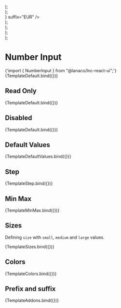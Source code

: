 
<Meta title="Basic Inputs/Number Input" component={NumberInput} />


  <div style={{ display: "flex", flexDirection: "column", gap: "12px" }}>
    <NumberInput {...args} size="small" />
    <NumberInput {...args} size="medium" />
    <NumberInput {...args} size="large" />
  </div>
);

  <div style={{ display: "flex", flexDirection: "column", gap: "12px" }}>
    <NumberInput {...args} color="primary" />
    <NumberInput {...args} color="secondary" />
    <NumberInput {...args} color="success" />
    <NumberInput {...args} color="warning" />
    <NumberInput {...args} color="danger" />
    <NumberInput {...args} color="information" />
  </div>
);

  <div style={{ display: "flex", flexDirection: "column", gap: "12px" }}>
    <NumberInput {...args} prefix={<Icon icon="coins" />} suffix="EUR" />
  </div>
);

  <div style={{ display: "flex", flexDirection: "column", gap: "12px" }}>
    <NumberInput {...args} value={1} />
    <NumberInput {...args} defaultValue={2} />
    <NumberInput {...args} />
  </div>
);

  <div style={{ display: "flex", flexDirection: "column", gap: "12px" }}>
    <NumberInput {...args} value={10} step={5} />
  </div>
);

  <div style={{ display: "flex", flexDirection: "column", gap: "12px" }}>
    <NumberInput {...args} value={10} min={1} max={20} step={1} />
  </div>
);

# Number Input

<SyntaxHighlighter language="jsx" style={nord}>
  {'import { NumberInput } from "@lanaco/lnc-react-ui";'}
</SyntaxHighlighter>

<Canvas>
  <Story name="Default" args={{}}>
    {TemplateDefault.bind({})}
  </Story>
</Canvas>

<ArgsTable story="Default" />

## Read Only

<Canvas>
  <Story
    name="Read Only"
    args={{
      readOnly: true,
      value: 123,
    }}
  >
    {TemplateDefault.bind({})}
  </Story>
</Canvas>

## Disabled

<Canvas>
  <Story
    name="Disabled"
    args={{
      disabled: true,
      value: 123,
    }}
  >
    {TemplateDefault.bind({})}
  </Story>
</Canvas>

## Default Values

<Canvas withSource="open">
  <Story name="Default Values" args={{}}>
    {TemplateDefaultValues.bind({})}
  </Story>
</Canvas>

## Step

<Canvas withSource="open">
  <Story name="Step" args={{}}>
    {TemplateStep.bind({})}
  </Story>
</Canvas>

## Min Max

<Canvas withSource="open">
  <Story name="Min Max" args={{}}>
    {TemplateMinMax.bind({})}
  </Story>
</Canvas>

## Sizes

Defining `size` with `small`, `medium` and `large` values.

<Canvas>
  <Story
    name="Sizes"
    args={{
      value: 333,
    }}
  >
    {TemplateSizes.bind({})}
  </Story>
</Canvas>

## Colors

<Canvas>
  <Story name="Colors" args={{ value: 555 }}>
    {TemplateColors.bind({})}
  </Story>
</Canvas>

## Prefix and suffix

<Canvas>
  <Story name="Prefix and suffix" args={{ value: 789 }}>
    {TemplateAddons.bind({})}
  </Story>
</Canvas>
